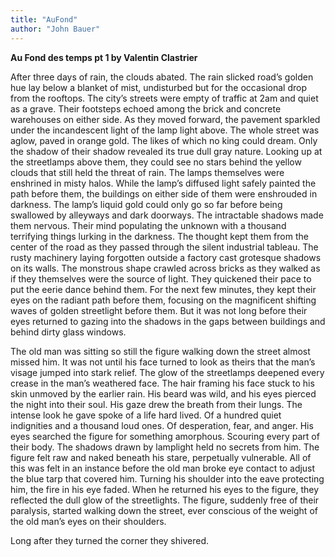 ```yaml
---
title: "AuFond"
author: "John Bauer"
---
```


**Au Fond des temps pt 1 by Valentin Clastrier**

After three days of rain, the clouds abated. The rain slicked road's golden 
hue lay below a blanket of mist, undisturbed but for the occasional drop from 
the rooftops. The city's streets were empty of traffic at 2am and quiet as a 
grave. Their footsteps echoed among the brick and concrete warehouses on 
either side. As they moved forward, the pavement sparkled under the 
incandescent light of the lamp light above. The whole street was aglow, paved 
in orange gold. The likes of which no king could dream. Only the shadow of 
their shadow revealed its true dull gray nature. Looking up at the streetlamps 
above them, they could see no stars behind the yellow clouds that still held 
the threat of rain. The lamps themselves were enshrined in misty halos. While 
the lamp's diffused light safely painted the path before them, the buildings 
on either side of them were enshrouded in darkness. The lamp's liquid gold 
could only go so far before being swallowed by alleyways and dark doorways. 
The intractable shadows made them nervous. Their mind populating the unknown 
with a thousand terrifying things lurking in the darkness. The thought kept 
them from the center of the road as they passed through the silent industrial 
tableau. The rusty machinery laying forgotten outside a factory cast grotesque 
shadows on its walls. The monstrous shape crawled across bricks as they walked 
as if they themselves were the source of light. They quickened their pace to 
put the eerie dance behind them. For the next few minutes, they kept their 
eyes on the radiant path before them, focusing on the magnificent shifting 
waves of golden streetlight before them. But it was not long before their eyes 
returned to gazing into the shadows in the gaps between buildings and behind 
dirty glass windows. 

The old man was sitting so still the figure walking down 
the street almost missed him. It was not until his face turned to look as 
theirs that the man's visage jumped into stark relief. The glow of the 
streetlamps deepened every crease in the man's weathered face. The hair 
framing his face stuck to his skin unmoved by the earlier rain. His beard was 
wild, and his eyes pierced the night into their soul. His gaze drew the breath 
from their lungs. The intense look he gave spoke of a life hard lived. Of a 
hundred quiet indignities and a thousand loud ones. Of desperation, fear, and 
anger. His eyes searched the figure for something amorphous. Scouring every 
part of their body. The shadows drawn by lamplight held no secrets from him. 
The figure felt raw and naked beneath his stare, perpetually vulnerable. All 
of this was felt in an instance before the old man broke eye contact to adjust 
the blue tarp that covered him. Turning his shoulder into the eave protecting 
him, the fire in his eye faded. When he returned his eyes to the figure, they 
reflected the dull glow of the streetlights. The figure, suddenly free of 
their paralysis, started walking down the street, ever conscious of the weight 
of the old man's eyes on their shoulders. 

Long after they turned the corner they shivered.
